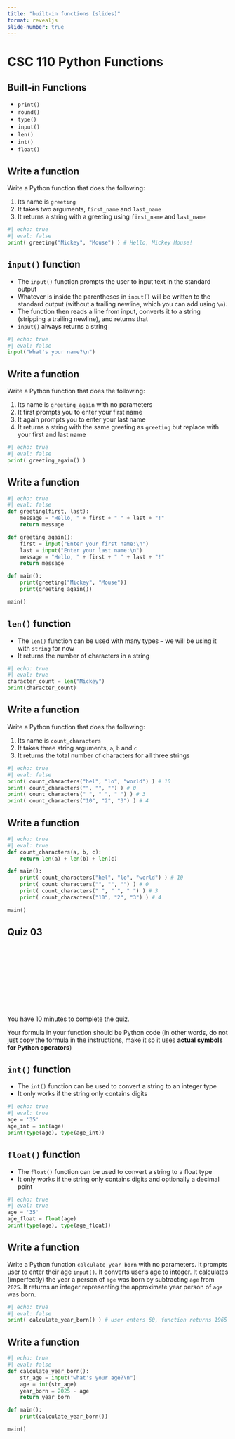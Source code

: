 ```yaml
---
title: "built-in functions (slides)"
format: revealjs
slide-number: true
---
```


# CSC 110 Python Functions

## Built-in Functions

-   `print()` 
-   `round()`
-   `type()`
-   `input()`
-   `len()`
-   `int()`
-   `float()`

## Write a function

Write a Python function that does the following:

1.  Its name is `greeting`
2.  It takes two arguments, `first_name` and `last_name`
3.  It returns a string with a greeting using `first_name` and `last_name`

```python
#| echo: true
#| eval: false
print( greeting("Mickey", "Mouse") ) # Hello, Mickey Mouse!
```

## `input()` function

-   The `input()` function prompts the user to input text in the standard output
-   Whatever is inside the parentheses in `input()` will be written to the standard output (without a trailing newline, which you can add using `\n`).
-   The function then reads a line from input, converts it to a string (stripping a trailing newline), and returns that
-   `input()` always returns a string

```python
#| echo: true
#| eval: false
input("What's your name?\n")
```

## Write a function

Write a Python function that does the following:

1.  Its name is `greeting_again` with no parameters
2.  It first prompts you to enter your first name
3.  It again prompts you to enter your last name
3.  It returns a string with the same greeting as `greeting` but replace with your first and last name

```python
#| echo: true
#| eval: false
print( greeting_again() ) 
```

## Write a function

```python
#| echo: true
#| eval: false
def greeting(first, last):
    message = "Hello, " + first + " " + last + "!"
    return message

def greeting_again():
    first = input("Enter your first name:\n")
    last = input("Enter your last name:\n")
    message = "Hello, " + first + " " + last + "!"
    return message

def main():
    print(greeting("Mickey", "Mouse"))
    print(greeting_again())

main()
```

## `len()` function

-   The `len()` function can be used with many types -- we will be using it with `string` for now
-   It returns the number of characters in a string

```python
#| echo: true
#| eval: true
character_count = len("Mickey")
print(character_count)
```

## Write a function

Write a Python function that does the following:

1.  Its name is `count_characters`
2.  It takes three string arguments, `a`, `b` and `c`
3.  It returns the total number of characters for all three strings


```python
#| echo: true
#| eval: false
print( count_characters("hel", "lo", "world") ) # 10
print( count_characters("", "", "") ) # 0
print( count_characters(" ", " ", " ") ) # 3
print( count_characters("10", "2", "3") ) # 4
```

## Write a function
```python
#| echo: true
#| eval: true
def count_characters(a, b, c):
    return len(a) + len(b) + len(c)

def main():
    print( count_characters("hel", "lo", "world") ) # 10
    print( count_characters("", "", "") ) # 0
    print( count_characters(" ", " ", " ") ) # 3
    print( count_characters("10", "2", "3") ) # 4

main()
```



## Quiz 03

<center>
<div class="cleanslate w24tz-current-time w24tz-large" style="display: inline-block !important; visibility: hidden !important; min-width:300px !important; min-height:145px !important;"><a href="//24timezones.com/Tucson/time" style="text-decoration: none" class="clock24" id="tz24-1695057604-c1393-eyJob3VydHlwZSI6IjEyIiwic2hvd2RhdGUiOiIwIiwic2hvd3NlY29uZHMiOiIwIiwiY29udGFpbmVyX2lkIjoiY2xvY2tfYmxvY2tfY2I2NTA4ODZjNDg0OWVlIiwidHlwZSI6ImRiIiwibGFuZyI6ImVuIn0=" title="World Time :: Tucson" target="_blank" rel="nofollow"></a>current time<div id="clock_block_cb650886c4849ee"></div></div>
<script type="text/javascript" src="//w.24timezones.com/l.js" async></script>
</center>

You have 10 minutes to complete the quiz.

Your formula in your function should be Python code (in other words, do not just copy the formula in the instructions, make it so it uses **actual symbols for Python operators**)


## `int()` function

-   The `int()` function can be used to convert a string to an integer type
-   It only works if the string only contains digits

```python
#| echo: true
#| eval: true
age = '35'
age_int = int(age)
print(type(age), type(age_int))
```

## `float()` function

-   The `float()` function can be used to convert a string to a float type
-   It only works if the string only contains digits and optionally a decimal point

```python
#| echo: true
#| eval: true
age = '35'
age_float = float(age)
print(type(age), type(age_float))
```


## Write a function

Write a Python function `calculate_year_born` with no parameters. It prompts user to enter their age `input()`. It converts user's age to integer. It calculates (imperfectly) the year a person of `age` was born by subtracting `age` from `2025`. It returns an integer representing the approximate year person of `age` was born.


```python
#| echo: true
#| eval: false
print( calculate_year_born() ) # user enters 60, function returns 1965
```


## Write a function

```python
#| echo: true
#| eval: false
def calculate_year_born():
    str_age = input("what's your age?\n")
    age = int(str_age)
    year_born = 2025 - age
    return year_born

def main():
    print(calculate_year_born())

main()
```
